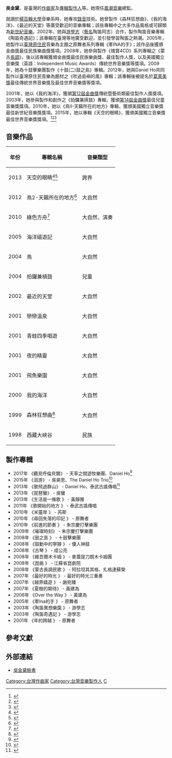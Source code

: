 {{refimprove|time=2013-08-19T09:32:03+00:00}}
{{藝人
| 姓名 = 吳金黛
| 類型 = 製作人
| 圖片 = 
| 圖片尺寸 = 
| 圖片簡介 = 
| 羅馬拼音 = Wu Chin-tai
| 英文名 = Judy Wu
| 國籍 = {{ROC}}
| 籍貫 = 
| 出生日期 = 6月17日
| 出生地點 = {{TWN}}
| 語言 = [[中華民國國語|中華民國國語]]
| 職業 = [[製作人|製作人]]、[[作曲人|作曲人]]
| 出道作 = 
| 代表作 =
| 唱片公司 = [[風潮音樂|風潮音樂]]
| 教育程度 = [[楊百翰大學|楊百翰大學]]音樂系
| goldenmelodyawards = {{Awards|award= [[傳藝類最佳專輯製作人獎|傳藝類最佳專輯製作人獎]]|year= 2001年|title= 《我的海洋》}}{{Awards|award= 傳藝類最佳兒童樂曲專輯獎|year= 2004年|title= 《打鑼兼摃鼓》}}{{Awards|award= 傳藝類最佳民族樂曲專輯獎|year= 2006年|title= 《牽Ina的手》}}{{Awards|award= [[傳藝類最佳專輯製作人獎|傳藝類最佳專輯製作人獎]]|year= 2009年|title= 《蒙古長調民歌》}}
| 獎項 = {{Awards|name= {{tsl|en|The Independent Music Awards|美國獨立音樂獎}}|award= 最佳傳統世界音樂獎|year= 2009年|title= 《蒙古長調民歌》}}
{{Awards|name= {{tsl|en|The Independent Music Awards|美國獨立音樂獎}}|award= 最佳新世紀音樂獎|year= 2013年|title= 《鳥II-天籟所在的地方》}}{{Awards|name= {{tsl|en|The Independent Music Awards|美國獨立音樂獎}}|award= 最佳傳統世界音樂獎|year= 2015年|title= 《天空的眼睛》}}
}}
'''吳金黛'''，是臺灣的[[作曲家|作曲家]]及[[音樂製作人|專輯製作人]]等。她現任[[風潮音樂|風潮音樂]]總監。

就讀於[[楊百翰大學|楊百翰大學]]音樂系時，她專攻[[錄音|錄音]]技術。她曾製作《森林狂想曲》、《我的海洋》、《最近的天堂》等廣受歡迎的音樂專輯；該些專輯中之大多作品風格或可歸類為[[新世紀音樂|新世紀音樂]]。2002年，她與[[游學志|游學志]]（[[藝名|藝名]]陶笛阿志）合作，製作陶笛音樂專輯《陶笛奇遇記》；該專輯在臺灣等地廣受歡迎，並引發學習陶笛之熱潮。2005年，她製作以[[臺灣原住民族|臺灣原住民]]音樂為主題之原舞者系列專輯《牽INA的手》；該作品後獲頒金曲獎最佳民族樂曲獎獎項。2008年，她參與製作《瑰寶4CD》系列專輯之《蒙古[[长调|長調]]》，後以該專輯獲頒金曲獎最佳民族樂曲獎、最佳製作人獎，以及美國獨立音樂獎（英語：Independent Music Awards）傳統世界音樂獎等獎項。2009年，她為十鼓擊樂團製作《十鼓(二)鼓之島》專輯。2012年，她與Daniel Ho共同製作以臺灣原住民音樂為題材之《吹過島嶼的風》專輯；該專輯後被提名於[[葛萊美獎|葛萊美獎]]最佳傳統世界音樂獎及最佳世界音樂獎等獎項。

2001年，她以《我的海洋》，獲頒[[第12屆金曲獎|第12屆金曲獎]]傳統暨藝術類最佳製作人獎獎項。2003年，她參與製作和創作之《拍鑼兼摃鼓》專輯，獲頒[[第14屆金曲獎|第14屆金曲獎]]最佳兒童音樂獎獎項。2010年，她以《鳥II-天籟所在的地方》專輯，獲頒美國獨立音樂獎最佳新世紀音樂獎獎項。2015年，她以專輯《天空的眼睛》，獲頒美國獨立音樂獎最佳世界音樂獎獎項。<ref>{{Citation|last=大愛電視 Tzu Chi DaAiVideo|title=【人文講堂】20150115 - 從傾聽到創新 - 吳金黛|date=2015-01-15|url=https://www.youtube.com/watch?v=j37Lr_JkKaw|accessdate=2018-08-22}}</ref><ref>{{Cite news|url=http://www.verymulan.com/story/%E5%A4%A9%E5%9C%B0%E6%9C%89%E6%83%85%E3%80%80%E9%83%BD%E5%9C%A8%E5%90%B3%E9%87%91%E9%BB%9B%E7%9A%84%E9%9F%B3%E6%A8%82%E8%A3%A1-14339.html|title=天地有情　都在吳金黛的音樂裡|accessdate=2018-08-22|language=zh-TW|archive-date=2018-08-22|archive-url=https://web.archive.org/web/20180822145957/http://www.verymulan.com/story/%E5%A4%A9%E5%9C%B0%E6%9C%89%E6%83%85%E3%80%80%E9%83%BD%E5%9C%A8%E5%90%B3%E9%87%91%E9%BB%9B%E7%9A%84%E9%9F%B3%E6%A8%82%E8%A3%A1-14339.html|dead-url=no}}</ref><ref>{{Cite news|url=http://www.commonhealth.com.tw/article/article.action?nid=68959|title=吳金黛(自然音樂錄音師)　打開心靈的耳朵 - 康健雜誌40期|newspaper=WWW.COMMONHEALTH.COM.TW|accessdate=2018-08-22|language=zh-TW|archive-date=2018-08-22|archive-url=https://web.archive.org/web/20180822145518/http://www.commonhealth.com.tw/article/article.action?nid=68959|dead-url=no}}</ref>

== 音樂作品 ==
{| class="wikitable"
|-
! 年份 !! 專輯名稱 !! 音樂類型
|-
| 2013 || 天空的眼睛<ref>{{Cite web|url=https://solomo.xinmedia.com/music/13321-TheEyesoftheSky|title=欣音樂專訪：聆聽土地的聲音 - 吳金黛《天空的眼睛》-欣音樂-欣傳媒音樂頻道|accessdate=2018-08-22|work=欣傳媒|language=zh-TW|archive-date=2018-08-22|archive-url=https://web.archive.org/web/20180822145550/https://solomo.xinmedia.com/music/13321-TheEyesoftheSky|dead-url=no}}</ref><ref>{{Cite web|url=http://playmusic.tw/column_info.php?id=4574&type=westnews|title=PlayMusic音樂網 - 第14屆IMA美國獨立音樂獎  來自台灣的聲音《天空的眼睛》被國際聽見|accessdate=2018-08-22|work=Play Music|archive-date=2018-08-22|archive-url=https://web.archive.org/web/20180822150407/http://playmusic.tw/column_info.php?id=4574&type=westnews|dead-url=no}}</ref>|| 跨界
|-
| 2012 || 鳥2-天籟所在的地方<ref>{{Cite web|url=https://udntalks.udn.com/videos_detail.php?id=15|title=udn talks聯合大講堂 / 演講影片 - 天籟所在的地方|accessdate=2018-08-22|work=udntalks.udn.com|archive-date=2018-08-22|archive-url=https://web.archive.org/web/20180822181328/https://udntalks.udn.com/videos_detail.php?id=15|dead-url=no}}</ref>|| 大自然
|-
| 2010 || 綠色方舟<ref>{{Cite news|url=http://news.ltn.com.tw/news/supplement/paper/444601|title=吳金黛綠色方舟出輯 音樂節倡樂活 - 副刊 - 自由時報電子報|accessdate=2018-08-22|archive-date=2018-08-22|archive-url=https://web.archive.org/web/20180822145909/http://news.ltn.com.tw/news/supplement/paper/444601|dead-url=no}}</ref>|| 大自然、演奏
|-
| 2005 || 海洋嬉遊記 || 大自然
|-
| 2004 || 鳥 || 大自然
|-
| 2004 || 拍鑼兼槓鼓 || 兒童
|-
| 2002 || 最近的天堂 || 大自然
|-
| 2001 || 戀戀溫泉 || 大自然
|-
| 2001 || 青蛙四季唱遊 || 大自然
|-
| 2001 || 夜的精靈 || 大自然
|-
| 2001 || 飛魚樂園 || 大自然
|-
| 2000 || 我的海洋 || 大自然
|-
| 1999 || 森林狂想曲<ref>{{Cite web|url=http://ent.ltn.com.tw/news/breakingnews/2459748|title=（影音）耗時5年！留美製作人深入台灣叢林 自然樂音組成《森林狂想曲》 - 自由娛樂|accessdate=2018-08-22|last=自由娛樂|work=ent.ltn.com.tw|archive-date=2018-08-22|archive-url=https://web.archive.org/web/20180822150004/http://ent.ltn.com.tw/news/breakingnews/2459748|dead-url=no}}</ref>|| 大自然
|-
| 1998 || 西藏大峽谷 || 民族
|}

== 製作專輯 ==

* 2017年 《聽見呼倫貝爾》 - 天草之間遊牧樂團、Daniel Ho<ref>{{Citation|title=【金曲特輯】製作人吳金黛帶你「聽見呼倫貝爾」！|url=https://soundcloud.com/windmusic-taiwan/ewicfnyzzmts|language=en|accessdate=2018-08-22}}</ref>
* 2015年 《洄游》 - 吳昊恩、The Daniel Ho Trio<ref>{{Cite news|url=https://blow.streetvoice.com/12890-%E7%8F%BE%E4%BB%A3%E4%BA%BA%E9%83%BD%E5%A4%AA%E5%9C%A8%E6%84%8F%E8%A1%A8%E7%8F%BE%EF%BC%8C%E5%8F%8D%E8%80%8C%E5%BF%98%E8%A8%98%E5%8E%BB%E8%81%86%E8%81%BD%E9%9F%B3%E6%A8%82%E7%9A%84%E7%BE%8E%E5%A5%BD/|title=現代人都太在意表現，反而忘記去聆聽音樂的美好－專訪昊恩 - Blow 吹音樂|date=2015-08-19|newspaper=Blow 吹音樂|accessdate=2018-08-22|language=zh-TW|archive-date=2018-08-22|archive-url=https://web.archive.org/web/20180822150020/https://blow.streetvoice.com/12890-%E7%8F%BE%E4%BB%A3%E4%BA%BA%E9%83%BD%E5%A4%AA%E5%9C%A8%E6%84%8F%E8%A1%A8%E7%8F%BE%EF%BC%8C%E5%8F%8D%E8%80%8C%E5%BF%98%E8%A8%98%E5%8E%BB%E8%81%86%E8%81%BD%E9%9F%B3%E6%A8%82%E7%9A%84%E7%BE%8E%E5%A5%BD/|dead-url=no}}</ref>
* 2013年 《歌飛過群山》 - Daniel Ho、泰武古謠傳唱<ref>{{Cite web|url=http://paper.udn.com/udnpaper/POC0016/243245/web/|title=風潮MuziU音樂生活報|accessdate=2018-08-22|work=paper.udn.com|archive-date=2018-08-22|archive-url=https://web.archive.org/web/20180822181312/http://paper.udn.com/udnpaper/POC0016/243245/web/|dead-url=no}}</ref>
* 2013年 《琵琶蠻》 - 吳蠻
* 2013年 《生活是一條歌 》 - 黃靜雅
* 2011年 《歌開始的地方 》 - 泰武古謠傳唱
* 2010年 《米靈岸 》 - 芮斯
* 2010年 《尋回失落的印記 》 - 原舞者
* 2010年 《前進的節奏 》 - 朱宗慶打擊樂團
* 2009年 《璀璨時刻》  - 朱宗慶打擊樂團
* 2008年 《鼓之島  》 - 十鼓擊樂團
* 2008年 《鼓動中的寧靜  》 - 優人神鼓
* 2008年 《古琴 》 - 成公亮
* 2008年 《維吾爾木卡姆 》 - 麥蓋提刀朗木卡姆團
* 2008年 《崑曲 》 - 江蘇省崑劇院
* 2008年 《蒙古長調民歌 》 - 阿拉坦其其格、扎格達蘇榮
* 2007年 《最好的時光 》 - 最好的時光三重奏
* 2007年 《越界嬉遊 》 - 謝宛臻
* 2007年 《夏樹的期待》 - 黃建為
* 2006年 《Over the Way 》 - 黃建為
* 2005年 《牽Ina的手 》 - 原舞者
* 2003年 《陶笛異想樂園 》 -  游學志
* 2003年 《陶笛奇遇記 》 -  游學志
* 2001年 《年的跨越 》 -  原舞者

== 參考文獻 ==
<references />

== 外部連結 ==
* [https://zh-tw.facebook.com/wuchintai/ 吳金黛臉書]

[[Category:台灣作曲家|Category:台灣作曲家]]
[[Category:台灣音樂製作人|Category:台灣音樂製作人]]
[[Category:吴姓|C]]